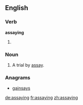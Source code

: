 ==English==

===Verb===
'''assaying'''

# {{present participle of|[[assay]]}}

===Noun===
{{en-noun}}

# A trial by [[assay]].

===Anagrams===
* [[gainsays#English|gainsays]]

[[de:assaying]]
[[fr:assaying]]
[[zh:assaying]]